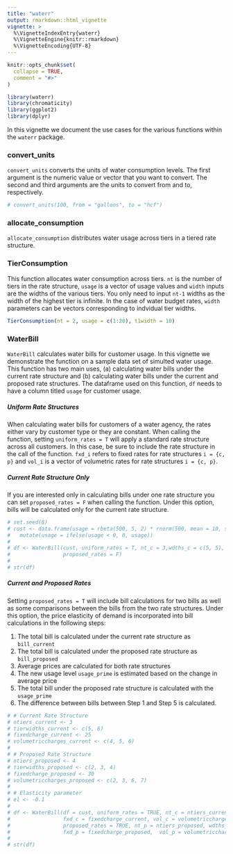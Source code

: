```yaml
---
title: "waterr"
output: rmarkdown::html_vignette
vignette: >
  %\VignetteIndexEntry{waterr}
  %\VignetteEngine{knitr::rmarkdown}
  %\VignetteEncoding{UTF-8}
---
```


```r
knitr::opts_chunk$set(
  collapse = TRUE,
  comment = "#>"
)
```

```r
library(waterr)
library(chromaticity)
library(ggplot2)
library(dplyr)
```

In this vignette we document the use cases for the various functions within the `waterr` package.

### convert_units

`convert_units` converts the units of water consumption levels. The first argument is the numeric value or vector that you want to convert. The second and third arguments are the units to convert from and to, respectively.

```r
# convert_units(100, from = "gallons", to = "hcf")
```

### allocate_consumption

`allocate_consumption` distributes water usage across tiers in a tiered rate structure.

### TierConsumption

This function allocates water consumption across tiers. `nt` is the number of tiers in the rate structure, `usage` is a vector of usage values and `width` inputs are the widths of the various tiers. You only need to input `nt-1` widths as the width of the highest tier is infinite. In the case of water budget rates, `width` parameters can be vectors corresponding to indvidual tier widths.

```r
TierConsumption(nt = 2, usage = c(1:20), t1width = 10)
```

### WaterBill

`WaterBill` calculates water bills for customer usage. In this vignette we demonstrate the function on a sample data set of simulted water usage. This function has two main uses, (a) calculating water bills under the current rate structure and (b) calculating water bills under the current and proposed rate structures. The dataframe used on this function, `df` needs to have a column titled `usage` for customer usage.

##### Uniform Rate Structures

When calculating water bills for customers of a water agency, the rates either vary by customer type or they are constant. When calling the function, setting `uniform_rates = T` will apply a standard rate structure across all customers. In this case, be sure to include the rate structure in the call of the function. `fxd_i` refers to fixed rates for rate structures `i = {c, p}` and `vol_i` is a vector of volumetric rates for rate structures `i = {c, p}`.

##### Current Rate Structure Only

If you are interested only in calculating bills under one rate structure you can set `proposed_rates = F` when calling the function. Under this option, bills will be calculated only for the current rate structure.

```r
# set.seed(8)
# cust <- data.frame(usage = rbeta(500, 5, 2) * rnorm(500, mean = 10, sd = 5)) %>%
#   mutate(usage = ifelse(usage < 0, 0, usage))
# 
# df <- WaterBill(cust, uniform_rates = T, nt_c = 3,wdths_c = c(5, 5), fxd_c = 20, vol_c = c(4, 5, 6), 
#                 proposed_rates = F) 
# 
# str(df)

```

##### Current and Proposed Rates

Setting `proposed_rates = T` will include bill calculations for two bills as well as some comparisons between the bills from the two rate structures. Under this option, the price elasticity of demand is incorporated into bill calculations in the following steps:

1. The total bill is calculated under the current rate structure as `bill_current`
2. The total bill is calculated under the proposed rate structure as `bill_proposed`
3. Average prices are calculated for both rate structures
4. The new usage level `usage_prime` is estimated based on the change in average price
5. The total bill under the proposed rate structure is calculated with the `usage_prime`
6. The difference between bills between Step 1 and Step 5 is calculated.

```r
# # Current Rate Structure
# ntiers_current <- 3
# tierwidths_current <- c(5, 6)
# fixedcharge_current <- 25
# volumetriccharges_current <- c(4, 5, 6)
# 
# # Proposed Rate Structure
# ntiers_proposed <- 4
# tierwidths_proposed <- c(2, 3, 4)
# fixedcharge_proposed <- 30
# volumetriccharges_proposed <- c(2, 3, 6, 7)
# 
# # Elasticity parameter
# el <- -0.1
# 
# df <- WaterBill(df = cust, uniform_rates = TRUE, nt_c = ntiers_current, wdths_c = tierwidths_current, 
#                 fxd_c = fixedcharge_current, vol_c = volumetriccharges_current,
#                 proposed_rates = TRUE, nt_p = ntiers_proposed, wdths_p = tierwidths_proposed, 
#                 fxd_p = fixedcharge_proposed,  vol_p = volumetriccharges_proposed) 
# 
# str(df)
```

